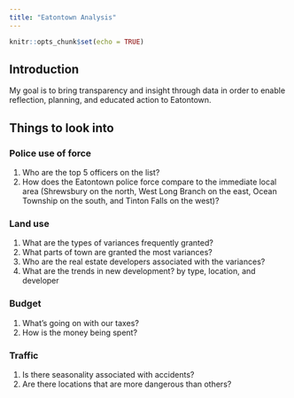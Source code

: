 ```yaml
---
title: "Eatontown Analysis"
---
```


```r
knitr::opts_chunk$set(echo = TRUE)
```

## Introduction
My goal is to bring transparency and insight through data in order to enable reflection, planning, and educated action to Eatontown.

## Things to look into

### Police use of force
1. Who are the top 5 officers on the list?
2. How does the Eatontown police force compare to the immediate local area (Shrewsbury on the north, West Long Branch on the east, Ocean Township on the south, and Tinton Falls on the west)?

### Land use
1. What are the types of variances frequently granted?
2. What parts of town are granted the most variances?
3. Who are the real estate developers associated with the variances?
4. What are the trends in new development? by type, location, and developer

### Budget
1. What's going on with our taxes?
2. How is the money being spent?

### Traffic
1. Is there seasonality associated with accidents?
2. Are there locations that are more dangerous than others?
